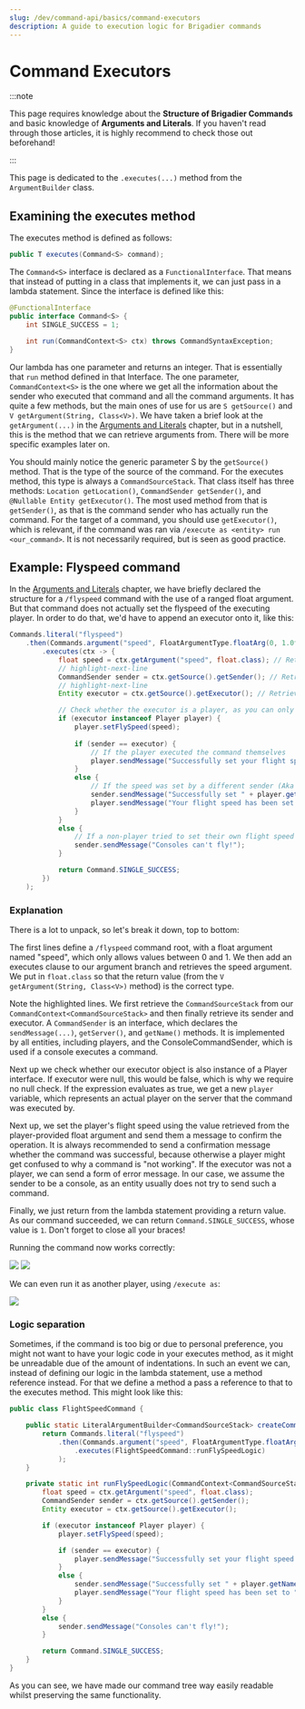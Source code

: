 ---
slug: /dev/command-api/basics/command-executors
description: A guide to execution logic for Brigadier commands
---


# Command Executors

:::note

This page requires knowledge about the **Structure of Brigadier Commands** and basic knowledge of **Arguments and Literals**. If you haven't read through those articles, it is
highly recommend to check those out beforehand!

:::

This page is dedicated to the `.executes(...)` method from the `ArgumentBuilder` class.

## Examining the executes method
The executes method is defined as follows:

```java title="ArgumentBuilder.class"
public T executes(Command<S> command);
```

The `Command<S>` interface is declared as a `FunctionalInterface`. That means that instead of putting in a class that implements it, we can just pass in a lambda statement. Since
the interface is defined like this:

```java title="Command.java"
@FunctionalInterface
public interface Command<S> {
    int SINGLE_SUCCESS = 1;

    int run(CommandContext<S> ctx) throws CommandSyntaxException;
}
```

Our lambda has one parameter and returns an integer. That is essentially that `run` method defined in that Interface. The one parameter, `CommandContext<S>` is the one where
we get all the information about the sender who executed that command and all the command arguments. It has quite a few methods, but the main ones of use for us are
`S getSource()` and `V getArgument(String, Class<V>)`. We have taken a brief look at the `getArgument(...)` in the [Arguments and Literals](./arguments-and-literals) chapter, but
in a nutshell, this is the method that we can retrieve arguments from. There will be more specific examples later on.

You should mainly notice the generic parameter S by the `getSource()` method. That is the type of the source of the command. For the executes method, this type is always a 
`CommandSourceStack`. That class itself has three methods: `Location getLocation()`, `CommandSender getSender()`, and `@Nullable Entity getExecutor()`. 
The most used method from that is `getSender()`, as that is the command sender who has actually run the command. For the target of a command, you should use `getExecutor()`,
which is relevant, if the command was ran via `/execute as <entity> run <our_command>`. It is not necessarily required, but is seen as good practice.

## Example: Flyspeed command
In the [Arguments and Literals](./arguments-and-literals) chapter, we have briefly declared the structure for a `/flyspeed` command with the use of a ranged float argument.
But that command does not actually set the flyspeed of the executing player. In order to do that, we'd have to append an executor onto it, like this:

```java title="FlightSpeedCommand.java"
Commands.literal("flyspeed")
    .then(Commands.argument("speed", FloatArgumentType.floatArg(0, 1.0f))
        .executes(ctx -> {
            float speed = ctx.getArgument("speed", float.class); // Retrieve the speed argument
            // highlight-next-line
            CommandSender sender = ctx.getSource().getSender(); // Retrieve the command sender
            // highlight-next-line
            Entity executor = ctx.getSource().getExecutor(); // Retrieve the command executor, which may or may not be the same as the sender

            // Check whether the executor is a player, as you can only set a player's flight speed
            if (executor instanceof Player player) {
                player.setFlySpeed(speed);
                
                if (sender == executor) {
                    // If the player executed the command themselves
                    player.sendMessage("Successfully set your flight speed to " + speed);
                }
                else {
                    // If the speed was set by a different sender (Aka via /execute)
                    sender.sendMessage("Successfully set " + player.getName() + "'s flight speed to " + speed);
                    player.sendMessage("Your flight speed has been set to " + speed);
                }
            }
            else {
                // If a non-player tried to set their own flight speed
                sender.sendMessage("Consoles can't fly!");
            }

            return Command.SINGLE_SUCCESS;
        })
    );
```

### Explanation
There is a lot to unpack, so let's break it down, top to bottom:

The first lines define a `/flyspeed` command root, with a float argument named "speed", which only allows values between 0 and 1.
We then add an executes clause to our argument branch and retrieves the speed argument. We put in `float.class` so that the return value (from the `V getArgument(String, Class<V>)` 
method) is the correct type.

Note the highlighted lines. We first retrieve the `CommandSourceStack` from our `CommandContext<CommandSourceStack>` and then finally retrieve its sender and executor.
A `CommandSender` is an interface, which declares the `sendMessage(...)`, `getServer()`, and `getName()` methods. It is implemented by all entities, including players, 
and the ConsoleCommandSender, which is used if a console executes a command.

Next up we check whether our executor object is also instance of a Player interface. If executor were null, this would be false, which is why we require no null check.
If the expression evaluates as true, we get a new `player` variable, which represents an actual player on the server that the command was executed by.

Next up, we set the player's flight speed using the value retrieved from the player-provided float argument and send them a message to confirm the operation.
It is always recommended to send a confirmation message whether the command was successful, because otherwise a player might get confused to why a command is "not working".
If the executor was not a player, we can send a form of error message. In our case, we assume the sender to be a console, as an entity usually does not try to send such
a command.

Finally, we just return from the lambda statement providing a return value. As our command succeeded, we can return `Command.SINGLE_SUCCESS`, whose value is `1`.
Don't forget to close all your braces!

Running the command now works correctly:
<div style={{display: 'inline-block', width: '100%'}}>
    <img src={FlySpeedPlayer} style={{float: 'left', width: '50%'}}/>
    <img src={FlySpeedConsole} style={{float: 'right', width: '50%'}}/>
</div>

We can even run it as another player, using `/execute as`:
<div style={{display: 'inline-block', width: '100%'}}>
    <img src={FlySpeedProxied} style={{float: 'left', width: '100%'}}/>
</div>


### Logic separation
Sometimes, if the command is too big or due to personal preference, you might not want to have your logic code in your executes method, as it might be unreadable
due of the amount of indentations. In such an event we can, instead of defining our logic in the lambda statement, use a method reference instead. For that we
define a method a pass a reference to that to the executes method. This might look like this:

```java title="FlightSpeedCommand.java"
public class FlightSpeedCommand {

    public static LiteralArgumentBuilder<CommandSourceStack> createCommand() {
        return Commands.literal("flyspeed")
            .then(Commands.argument("speed", FloatArgumentType.floatArg(0, 1.0f))
                .executes(FlightSpeedCommand::runFlySpeedLogic)
            );
    }

    private static int runFlySpeedLogic(CommandContext<CommandSourceStack> ctx) {
        float speed = ctx.getArgument("speed", float.class);
        CommandSender sender = ctx.getSource().getSender();
        Entity executor = ctx.getSource().getExecutor();

        if (executor instanceof Player player) {
            player.setFlySpeed(speed);

            if (sender == executor) {
                player.sendMessage("Successfully set your flight speed to " + speed);
            }
            else {
                sender.sendMessage("Successfully set " + player.getName() + "'s flight speed to " + speed);
                player.sendMessage("Your flight speed has been set to " + speed);
            }
        }
        else {
            sender.sendMessage("Consoles can't fly!");
        }

        return Command.SINGLE_SUCCESS;
    }
}
```

As you can see, we have made our command tree way easily readable whilst preserving the same functionality.